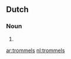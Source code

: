 ==Dutch==

===Noun===
{{head|nl|noun|g=g}}

# {{nl-noun-form|pl=1|trommel}}

[[ar:trommels]]
[[nl:trommels]]